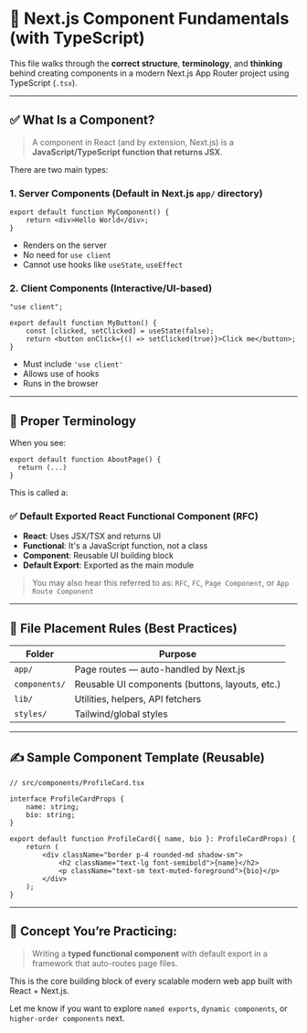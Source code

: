 # 🧱 Next.js Component Fundamentals (with TypeScript)

This file walks through the **correct structure**, **terminology**, and **thinking** behind creating components in a modern Next.js App Router project using TypeScript (`.tsx`).

---

## ✅ What Is a Component?

> A component in React (and by extension, Next.js) is a **JavaScript/TypeScript function that returns JSX**.

There are two main types:

### 1. **Server Components** (Default in Next.js `app/` directory)

```tsx
export default function MyComponent() {
	return <div>Hello World</div>;
}
```

- Renders on the server
- No need for `use client`
- Cannot use hooks like `useState`, `useEffect`

### 2. **Client Components** (Interactive/UI-based)

```tsx
"use client";

export default function MyButton() {
	const [clicked, setClicked] = useState(false);
	return <button onClick={() => setClicked(true)}>Click me</button>;
}
```

- Must include `'use client'`
- Allows use of hooks
- Runs in the browser

---

## 🧠 Proper Terminology

When you see:

```tsx
export default function AboutPage() {
  return (...)
}
```

This is called a:

### ✅ **Default Exported React Functional Component** (RFC)

- **React**: Uses JSX/TSX and returns UI
- **Functional**: It's a JavaScript function, not a class
- **Component**: Reusable UI building block
- **Default Export**: Exported as the main module

> You may also hear this referred to as: `RFC`, `FC`, `Page Component`, or `App Route Component`

---

## 📄 File Placement Rules (Best Practices)

| Folder        | Purpose                                         |
| ------------- | ----------------------------------------------- |
| `app/`        | Page routes — auto-handled by Next.js           |
| `components/` | Reusable UI components (buttons, layouts, etc.) |
| `lib/`        | Utilities, helpers, API fetchers                |
| `styles/`     | Tailwind/global styles                          |

---

## ✍️ Sample Component Template (Reusable)

```tsx
// src/components/ProfileCard.tsx

interface ProfileCardProps {
	name: string;
	bio: string;
}

export default function ProfileCard({ name, bio }: ProfileCardProps) {
	return (
		<div className="border p-4 rounded-md shadow-sm">
			<h2 className="text-lg font-semibold">{name}</h2>
			<p className="text-sm text-muted-foreground">{bio}</p>
		</div>
	);
}
```

---

## 🧠 Concept You’re Practicing:

> Writing a **typed functional component** with default export in a framework that auto-routes page files.

This is the core building block of every scalable modern web app built with React + Next.js.

Let me know if you want to explore `named exports`, `dynamic components`, or `higher-order components` next.
